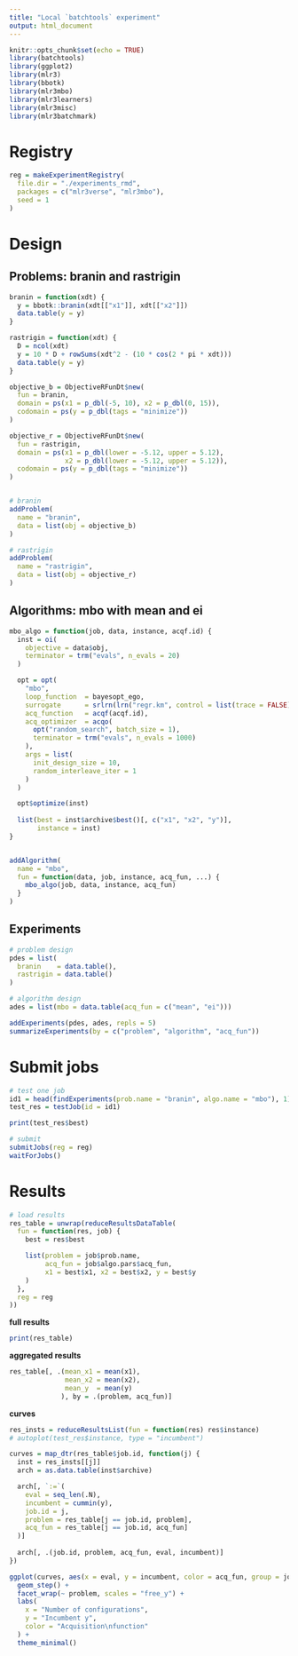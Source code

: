 ```yaml
---
title: "Local `batchtools` experiment"
output: html_document
---
```


```r
knitr::opts_chunk$set(echo = TRUE)
library(batchtools)
library(ggplot2)
library(mlr3)
library(bbotk)
library(mlr3mbo)
library(mlr3learners)
library(mlr3misc)
library(mlr3batchmark)
```

# Registry

```r
reg = makeExperimentRegistry(
  file.dir = "./experiments_rmd",
  packages = c("mlr3verse", "mlr3mbo"),
  seed = 1
)
```

# Design
## Problems: branin and rastrigin

```r
branin = function(xdt) {
  y = bbotk::branin(xdt[["x1"]], xdt[["x2"]])
  data.table(y = y)
}

rastrigin = function(xdt) {
  D = ncol(xdt)
  y = 10 * D + rowSums(xdt^2 - (10 * cos(2 * pi * xdt)))
  data.table(y = y)
}

objective_b = ObjectiveRFunDt$new(
  fun = branin,
  domain = ps(x1 = p_dbl(-5, 10), x2 = p_dbl(0, 15)),
  codomain = ps(y = p_dbl(tags = "minimize"))
)

objective_r = ObjectiveRFunDt$new(
  fun = rastrigin,
  domain = ps(x1 = p_dbl(lower = -5.12, upper = 5.12),
              x2 = p_dbl(lower = -5.12, upper = 5.12)),
  codomain = ps(y = p_dbl(tags = "minimize"))
)


# branin
addProblem(
  name = "branin",
  data = list(obj = objective_b)
)

# rastrigin
addProblem(
  name = "rastrigin",
  data = list(obj = objective_r)
)
```

## Algorithms: mbo with mean and ei

```r
mbo_algo = function(job, data, instance, acqf.id) {
  inst = oi(
    objective = data$obj,
    terminator = trm("evals", n_evals = 20)
  )

  opt = opt(
    "mbo",
    loop_function  = bayesopt_ego,
    surrogate      = srlrn(lrn("regr.km", control = list(trace = FALSE))),
    acq_function   = acqf(acqf.id),
    acq_optimizer  = acqo(
      opt("random_search", batch_size = 1),
      terminator = trm("evals", n_evals = 1000)
    ),
    args = list(
      init_design_size = 10,
      random_interleave_iter = 1
    )
  )

  opt$optimize(inst)
  
  list(best = inst$archive$best()[, c("x1", "x2", "y")],
       instance = inst)
}


addAlgorithm(
  name = "mbo",
  fun = function(data, job, instance, acq_fun, ...) {
    mbo_algo(job, data, instance, acq_fun)
  }
)
```

## Experiments

```r
# problem design
pdes = list(
  branin    = data.table(),
  rastrigin = data.table()
)

# algorithm design
ades = list(mbo = data.table(acq_fun = c("mean", "ei")))

addExperiments(pdes, ades, repls = 5)
summarizeExperiments(by = c("problem", "algorithm", "acq_fun"))
```

# Submit jobs

```r
# test one job
id1 = head(findExperiments(prob.name = "branin", algo.name = "mbo"), 1)
test_res = testJob(id = id1)
```


```r
print(test_res$best)
```

```r
# submit
submitJobs(reg = reg)
waitForJobs()
```

# Results

```r
# load results
res_table = unwrap(reduceResultsDataTable(
  fun = function(res, job) {
    best = res$best

    list(problem = job$prob.name,
         acq_fun = job$algo.pars$acq_fun,
         x1 = best$x1, x2 = best$x2, y = best$y
    )
  },
  reg = reg
))
```

**full results**
```r
print(res_table)
```

**aggregated results**
```r
res_table[, .(mean_x1 = mean(x1),
              mean_x2 = mean(x2),
              mean_y  = mean(y)
             ), by = .(problem, acq_fun)]
```

**curves**

```r
res_insts = reduceResultsList(fun = function(res) res$instance)
# autoplot(test_res$instance, type = "incumbent")
```


```r

curves = map_dtr(res_table$job.id, function(j) {
  inst = res_insts[[j]]
  arch = as.data.table(inst$archive)

  arch[, `:=`(
    eval = seq_len(.N),
    incumbent = cummin(y),
    job.id = j,
    problem = res_table[j == job.id, problem],
    acq_fun = res_table[j == job.id, acq_fun]
  )]
  
  arch[, .(job.id, problem, acq_fun, eval, incumbent)]
})

ggplot(curves, aes(x = eval, y = incumbent, color = acq_fun, group = job.id)) +
  geom_step() +
  facet_wrap(~ problem, scales = "free_y") +
  labs(
    x = "Number of configurations",
    y = "Incumbent y",
    color = "Acquisition\nfunction"
  ) +
  theme_minimal()
```

